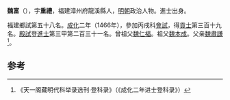 '''魏富'''（{{bd|1437年||？}}），字'''重禮'''，福建漳州府龍溪縣人，[[明朝|明朝]]政治人物。進士出身。

福建鄉試第五十八名。[[成化|成化]]二年（1466年），參加丙戌科[[會試|會試]]，得[[貢士|貢士]]第三百十九名。[[殿試|殿試]]登[[進士|進士]]第三甲第二百三十一名。曾祖父[[魏仁福|魏仁福]]。祖父[[魏本成|魏本成]]。父亲[[魏肅謙|魏肅謙]]<ref>《天一阁藏明代科举录选刊·登科录》（《成化二年进士登科录》）</ref>。

==参考==
{{reflist}}
{{明朝人物小作品}}
{{成化二年丙戌科殿試金榜}}